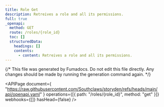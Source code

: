 ```yaml
---
title: Role Get
description: Retreives a role and all its permissions.
full: true
_openapi:
  method: GET
  route: /roles/{role_id}
  toc: []
  structuredData:
    headings: []
    contents:
      - content: Retreives a role and all its permissions.
---
```


{/* This file was generated by Fumadocs. Do not edit this file directly. Any changes should be made by running the generation command again. */}

<APIPage
  document={
    "https://raw.githubusercontent.com/Southclaws/storyden/refs/heads/main/api/openapi.yaml"
  }
  operations={[{ path: "/roles/{role_id}", method: "get" }]}
  webhooks={[]}
  hasHead={false}
/>
